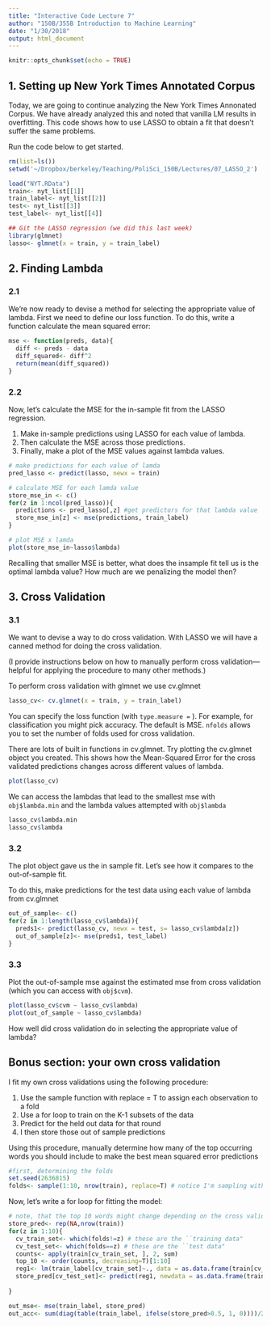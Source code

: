 ```yaml
---
title: "Interactive Code Lecture 7"
author: "150B/355B Introduction to Machine Learning"
date: "1/30/2018"
output: html_document
---
```


```r
knitr::opts_chunk$set(echo = TRUE)
```

## 1. Setting up New York Times Annotated Corpus

Today, we are going to continue analyzing the New York Times Annonated Corpus. We have already analyzed this and noted that vanilla LM results in overfitting. This code shows how to use LASSO to obtain a fit that doesn't suffer the same problems.

Run the code below to get started.

```r
rm(list=ls())
setwd('~/Dropbox/berkeley/Teaching/PoliSci_150B/Lectures/07_LASSO_2')

load("NYT.RData")
train<- nyt_list[[1]]
train_label<- nyt_list[[2]]
test<- nyt_list[[3]]
test_label<- nyt_list[[4]]

## Git the LASSO regression (we did this last week)
library(glmnet)
lasso<- glmnet(x = train, y = train_label)
```

## 2. Finding Lambda

### 2.1

We're now ready to devise a method for selecting the appropriate value of lambda. First we need to define our loss function. To do this, write a function calculate the mean squared error:

```r
mse <- function(preds, data){
  diff <- preds - data
  diff_squared<- diff^2
  return(mean(diff_squared))
}
```

### 2.2

Now, let's calculate the MSE for the in-sample fit from the LASSO regression. 

1. Make in-sample predictions using LASSO for each value of lambda. 
2. Then calculate the MSE across those predictions. 
3. Finally, make a plot of the MSE values against lambda values.

```r
# make predictions for each value of lamda
pred_lasso <- predict(lasso, newx = train) 

# calculate MSE for each lamda value
store_mse_in <- c()
for(z in 1:ncol(pred_lasso)){
  predictions <- pred_lasso[,z] #get predictors for that lambda value
  store_mse_in[z] <- mse(predictions, train_label)
}

# plot MSE x lamda
plot(store_mse_in~lasso$lambda)
```

Recalling that smaller MSE is better, what does the insample fit tell us is the optimal lambda value? How much are we penalizing the model then?

## 3. Cross Validation

### 3.1 

We want to devise a way to do cross validation. With LASSO we will have a canned method for doing the cross validation. 

(I provide instructions below on how to manually perform cross validation---helpful for applying the procedure to many other methods.)

To perform cross validation with glmnet we use cv.glmnet

```r
lasso_cv<- cv.glmnet(x = train, y = train_label)
```

You can specify the loss function (with `type.measure =` ). For example, for classification you might pick accuracy.  The default is MSE. `nfolds` allows you to set the number of folds used for cross validation.

There are lots of built in functions in cv.glmnet. Try plotting the cv.glmnet object you created. This shows how the Mean-Squared Error for the cross validated predictions changes across different values of lambda.

```r
plot(lasso_cv)
```

We can access the lambdas that lead to the smallest mse with `obj$lambda.min` and the lambda values attempted with `obj$lambda`

```r
lasso_cv$lambda.min
lasso_cv$lambda
```

### 3.2 

The plot object gave us the in sample fit.  Let's see how it compares to the out-of-sample fit.

To do this, make predictions for the test data using each value of lambda from cv.glmnet

```r
out_of_sample<- c()
for(z in 1:length(lasso_cv$lambda)){
  preds1<- predict(lasso_cv, newx = test, s= lasso_cv$lambda[z])
  out_of_sample[z]<- mse(preds1, test_label)
}
```

### 3.3

Plot the out-of-sample mse against the estimated mse from cross validation (which you can access with `obj$cvm`).

```r
plot(lasso_cv$cvm ~ lasso_cv$lambda) 
plot(out_of_sample ~ lasso_cv$lambda)
```

How well did cross validation do in selecting the appropriate value of lambda?


## Bonus section: your own cross validation 

I fit my own cross validations using the following procedure:

1) Use the sample function with replace = T to assign each observation to a fold
2) Use a for loop to train on the K-1 subsets of the data
3) Predict for the held out data for that round
4) I then store those out of sample predictions

Using this procedure, manually determine how many of the top occurring words you should include to make the best mean squared error predictions

```r
#first, determining the folds
set.seed(2636815)
folds<- sample(1:10, nrow(train), replace=T) # notice I'm sampling with replacement
```

Now, let's write a for loop for fitting the model:

```r
# note, that the top 10 words might change depending on the cross validation run
store_pred<- rep(NA,nrow(train))
for(z in 1:10){
  cv_train_set<- which(folds!=z) # these are the ``training data"
  cv_test_set<- which(folds==z) # these are the ``test data"
  counts<- apply(train[cv_train_set, ], 2, sum)
  top_10 <- order(counts, decreasing=T)[1:10]
  reg1<- lm(train_label[cv_train_set]~., data = as.data.frame(train[cv_train_set, top_10]))
  store_pred[cv_test_set]<- predict(reg1, newdata = as.data.frame(train[cv_test_set,]))
  
}

out_mse<- mse(train_label, store_pred)
out_acc<- sum(diag(table(train_label, ifelse(store_pred>0.5, 1, 0))))/200
```
